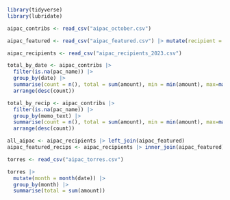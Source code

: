 ```r
library(tidyverse)
library(lubridate)
```

```r
aipac_contribs <- read_csv("aipac_october.csv")

aipac_featured <- read_csv("aipac_featured.csv") |> mutate(recipient = str_to_upper(legalName))

aipac_recipients <- read_csv("aipac_recipients_2023.csv")
```

```r
total_by_date <- aipac_contribs |> 
  filter(is.na(pac_name)) |> 
  group_by(date) |> 
  summarise(count = n(), total = sum(amount), min = min(amount), max=max(amount), mean = mean(amount)) |> 
  arrange(desc(count))
```

```r
total_by_recip <- aipac_contribs |> 
  filter(is.na(pac_name)) |> 
  group_by(memo_text) |> 
  summarise(count = n(), total = sum(amount), min = min(amount), max=max(amount), mean = mean(amount)) |> 
  arrange(desc(count))
```


```r
all_aipac <- aipac_recipients |> left_join(aipac_featured)
aipac_featured_recips <- aipac_recipients |> inner_join(aipac_featured)
```

```r
torres <- read_csv("aipac_torres.csv")

torres |> 
  mutate(month = month(date)) |> 
  group_by(month) |> 
  summarise(total = sum(amount))

```

